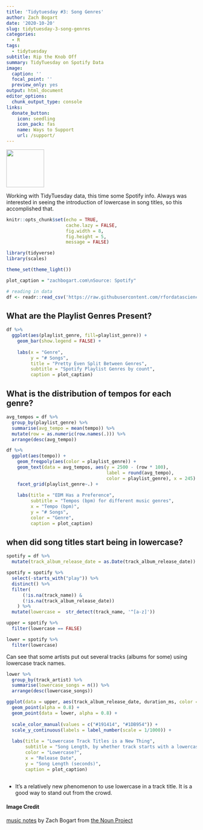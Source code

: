 ```yaml
---
title: 'Tidytuesday #3: Song Genres'
author: Zach Bogart
date: '2020-10-20'
slug: tidytuesday-3-song-genres
categories:
  - R
tags:
  - tidytuesday
subtitle: Rip the Knob Off
summary: TidyTuesday on Spotify Data
image:
  caption: ''
  focal_point: ''
  preview_only: yes
output: html_document
editor_options:
  chunk_output_type: console
links:
  donate_button:
    icon: seedling
    icon_pack: fas
    name: Ways to Support
    url: /support/
---
```


<!-- Icon Image: Small -->
<img src="featured.png" width="100"/> 

<!--Starting Blurb-->
Working with TidyTuesday data, this time some Spotify info. Always was interested in seeing the introduction of lowercase in song titles, so this accomplished that.

<!--Put actual work here-->
```r
knitr::opts_chunk$set(echo = TRUE, 
                      cache.lazy = FALSE,
                      fig.width = 8,
                      fig.height = 5,
                      message = FALSE)
```

```r
library(tidyverse)
library(scales)

theme_set(theme_light())

plot_caption = "zachbogart.com\nSource: Spotify"
```


```r
# reading in data
df <- readr::read_csv('https://raw.githubusercontent.com/rfordatascience/tidytuesday/master/data/2020/2020-01-21/spotify_songs.csv')
```

## What are the Playlist Genres Present?

```r
df %>% 
  ggplot(aes(playlist_genre, fill=playlist_genre)) +
    geom_bar(show.legend = FALSE) +
    
    labs(x = "Genre",
         y = "# Songs",
         title = "Pretty Even Split Between Genres",
         subtitle = "Spotify Playlist Genres by count",
         caption = plot_caption)
```

## What is the distribution of tempos for each genre?

```r
avg_tempos = df %>% 
  group_by(playlist_genre) %>% 
  summarise(avg_tempo = mean(tempo)) %>% 
  mutate(row = as.numeric(row.names(.))) %>% 
  arrange(desc(avg_tempo))
```

```r
df %>% 
  ggplot(aes(tempo)) +
    geom_freqpoly(aes(color = playlist_genre)) +
    geom_text(data = avg_tempos, aes(y = 2500 - (row * 100), 
                                     label = round(avg_tempo),
                                     color = playlist_genre), x = 245) +
    facet_grid(playlist_genre~.) +
    
    labs(title = "EDM Has a Preference",
         subtitle = "Tempos (bpm) for different music genres",
         x = "Tempo (bpm)",
         y = "# Songs",
         color = "Genre",
         caption = plot_caption)
```

## when did song titles start being in lowercase?

```r
spotify = df %>% 
  mutate(track_album_release_date = as.Date(track_album_release_date))

spotify = spotify %>% 
  select(-starts_with("play")) %>% 
  distinct() %>% 
  filter(
      (!is.na(track_name)) &
      (!is.na(track_album_release_date))
    ) %>%
  mutate(lowercase =  str_detect(track_name, '^[a-z]'))
```

```r
upper = spotify %>% 
  filter(lowercase == FALSE)

lower = spotify %>% 
  filter(lowercase)
```

Can see that some artists put out several tracks (albums for some) using lowercase track names.

```r
lower %>% 
  group_by(track_artist) %>% 
  summarise(lowercase_songs = n()) %>% 
  arrange(desc(lowercase_songs))
```

```r

ggplot(data = upper, aes(track_album_release_date, duration_ms, color = lowercase)) +
  geom_point(alpha = 0.8) +
  geom_point(data = lower, alpha = 0.8) +
  
  scale_color_manual(values = c("#191414", "#1DB954")) +
  scale_y_continuous(labels = label_number(scale = 1/1000)) +
  
  labs(title = "Lowercase Track Titles is a New Thing",
       subtitle = "Song Length, by whether track starts with a lowercase letter",
       color = "Lowercase?",
       x = "Release Date",
       y = "Song Length (seconds)",
       caption = plot_caption)
  
```

- It's a relatively new phenomenon to use lowercase in a track title. It is a good way to stand out from the crowd.

<!--Noun Image Credit-->
#### Image Credit
[music notes](https://thenounproject.com/search/?creator=4129988&q=music&i=2937158) by Zach Bogart from [the Noun Project](https://thenounproject.com/)
